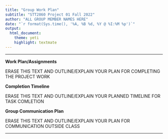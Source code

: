 ```yaml
---
title: "Group Work Plan"
subtitle: "STT2860 Project 01 Fall 2022"
author: "ALL GROUP MEMBER NAMES HERE"
date: "`r format(Sys.time(), '%A, %B %d, %Y @ %I:%M %p')`"
output: 
  html_document: 
    theme: yeti
    highlight: textmate
---
```

<hr>

**Work Plan/Assignments**

ERASE THIS TEXT AND OUTLINE/EXPLAIN YOUR PLAN FOR COMPLETING THE PROJECT WORK

**Completion Timeline**

ERASE THIS TEXT AND OUTLINE/EXPLAIN YOUR PLANNED TIMELINE FOR TASK COMLETION

**Group Communication Plan**

ERASE THIS TEXT AND OUTLINE/EXPLAIN YOUR PLAN FOR COMMUNICATION OUTSIDE CLASS

<hr>
